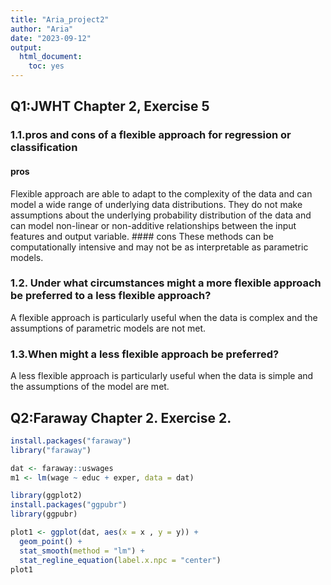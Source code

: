 ```yaml
---
title: "Aria_project2"
author: "Aria"
date: "2023-09-12"
output: 
  html_document: 
    toc: yes
---
```


## Q1:JWHT Chapter 2, Exercise 5
### 1.1.pros and cons of a flexible approach for regression or classification
#### pros
Flexible approach are able to adapt to the complexity of the data and can model a wide range of underlying data distributions. They do not make assumptions about the underlying probability distribution of the data and can model non-linear or non-additive relationships between the input features and output variable.
#### cons
These methods can be computationally intensive and may not be as interpretable as parametric models.

### 1.2. Under what circumstances might a more flexible approach be preferred to a less flexible approach?
A flexible approach is  particularly useful when the data is complex and the assumptions of parametric models are not met.

### 1.3.When might a less flexible approach be preferred?
A less flexible approach is particularly useful when the data is simple and the assumptions of the model are met. 


## Q2:Faraway Chapter 2. Exercise 2.
```r
install.packages("faraway")
library("faraway")

dat <- faraway::uswages
m1 <- lm(wage ~ educ + exper, data = dat)

library(ggplot2)
install.packages("ggpubr")
library(ggpubr)

plot1 <- ggplot(dat, aes(x = x , y = y)) +
  geom_point() +
  stat_smooth(method = "lm") +
  stat_regline_equation(label.x.npc = "center")
plot1
```

